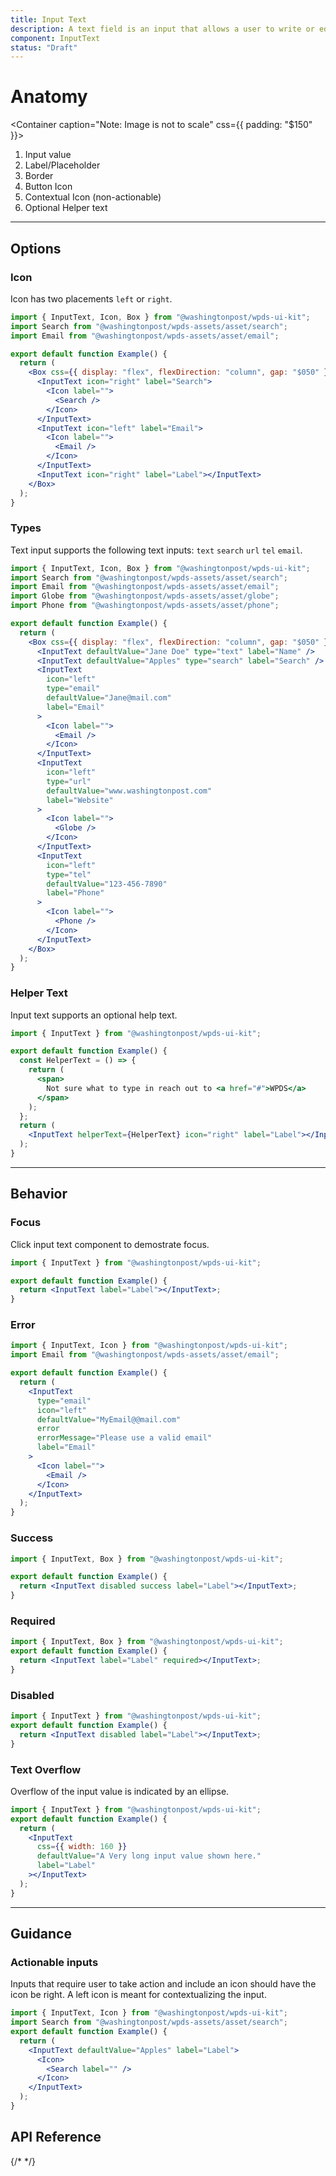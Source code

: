 ```yaml
---
title: Input Text
description: A text field is an input that allows a user to write or edit text.
component: InputText
status: "Draft"
---
```


# Anatomy

<Container caption="Note: Image is not  to scale" css={{ padding: "$150" }}>
  <InlineSVG
    path="/img/components/input-text/anatomy.svg"
    width={555}
    height={196}
  />
</Container>

1. Input value
2. Label/Placeholder
3. Border
4. Button Icon
5. Contextual Icon (non-actionable)
6. Optional Helper text

---

## Options

### Icon

Icon has two placements `left` or `right`.

```jsx withPreview
import { InputText, Icon, Box } from "@washingtonpost/wpds-ui-kit";
import Search from "@washingtonpost/wpds-assets/asset/search";
import Email from "@washingtonpost/wpds-assets/asset/email";

export default function Example() {
  return (
    <Box css={{ display: "flex", flexDirection: "column", gap: "$050" }}>
      <InputText icon="right" label="Search">
        <Icon label="">
          <Search />
        </Icon>
      </InputText>
      <InputText icon="left" label="Email">
        <Icon label="">
          <Email />
        </Icon>
      </InputText>
      <InputText icon="right" label="Label"></InputText>
    </Box>
  );
}
```

### Types

Text input supports the following text inputs: `text` `search` `url` `tel` `email`.

```jsx withPreview
import { InputText, Icon, Box } from "@washingtonpost/wpds-ui-kit";
import Search from "@washingtonpost/wpds-assets/asset/search";
import Email from "@washingtonpost/wpds-assets/asset/email";
import Globe from "@washingtonpost/wpds-assets/asset/globe";
import Phone from "@washingtonpost/wpds-assets/asset/phone";

export default function Example() {
  return (
    <Box css={{ display: "flex", flexDirection: "column", gap: "$050" }}>
      <InputText defaultValue="Jane Doe" type="text" label="Name" />
      <InputText defaultValue="Apples" type="search" label="Search" />
      <InputText
        icon="left"
        type="email"
        defaultValue="Jane@mail.com"
        label="Email"
      >
        <Icon label="">
          <Email />
        </Icon>
      </InputText>
      <InputText
        icon="left"
        type="url"
        defaultValue="www.washingtonpost.com"
        label="Website"
      >
        <Icon label="">
          <Globe />
        </Icon>
      </InputText>
      <InputText
        icon="left"
        type="tel"
        defaultValue="123-456-7890"
        label="Phone"
      >
        <Icon label="">
          <Phone />
        </Icon>
      </InputText>
    </Box>
  );
}
```

### Helper Text

Input text supports an optional help text.

```jsx withPreview
import { InputText } from "@washingtonpost/wpds-ui-kit";

export default function Example() {
  const HelperText = () => {
    return (
      <span>
        Not sure what to type in reach out to <a href="#">WPDS</a>
      </span>
    );
  };
  return (
    <InputText helperText={HelperText} icon="right" label="Label"></InputText>
  );
}
```

---

## Behavior

### Focus

Click input text component to demostrate focus.

```jsx withPreview
import { InputText } from "@washingtonpost/wpds-ui-kit";

export default function Example() {
  return <InputText label="Label"></InputText>;
}
```

### Error

```jsx withPreview
import { InputText, Icon } from "@washingtonpost/wpds-ui-kit";
import Email from "@washingtonpost/wpds-assets/asset/email";

export default function Example() {
  return (
    <InputText
      type="email"
      icon="left"
      defaultValue="MyEmail@@mail.com"
      error
      errorMessage="Please use a valid email"
      label="Email"
    >
      <Icon label="">
        <Email />
      </Icon>
    </InputText>
  );
}
```

### Success

```jsx withPreview
import { InputText, Box } from "@washingtonpost/wpds-ui-kit";

export default function Example() {
  return <InputText disabled success label="Label"></InputText>;
}
```

### Required

```jsx withPreview
import { InputText, Box } from "@washingtonpost/wpds-ui-kit";
export default function Example() {
  return <InputText label="Label" required></InputText>;
}
```

### Disabled

```jsx withPreview
import { InputText } from "@washingtonpost/wpds-ui-kit";
export default function Example() {
  return <InputText disabled label="Label"></InputText>;
}
```

### Text Overflow

Overflow of the input value is indicated by an ellipse.

```jsx withPreview
import { InputText } from "@washingtonpost/wpds-ui-kit";
export default function Example() {
  return (
    <InputText
      css={{ width: 160 }}
      defaultValue="A Very long input value shown here."
      label="Label"
    ></InputText>
  );
}
```

---

## Guidance

### Actionable inputs

Inputs that require user to take action and include an icon should have the icon be right. A left icon is meant for contextualizing the input.

```jsx withPreview isGuide="error"
import { InputText, Icon } from "@washingtonpost/wpds-ui-kit";
import Search from "@washingtonpost/wpds-assets/asset/search";
export default function Example() {
  return (
    <InputText defaultValue="Apples" label="Label">
      <Icon>
        <Search label="" />
      </Icon>
    </InputText>
  );
}
```

## API Reference

{/* <PropsTable props={propsTable} /> */}
